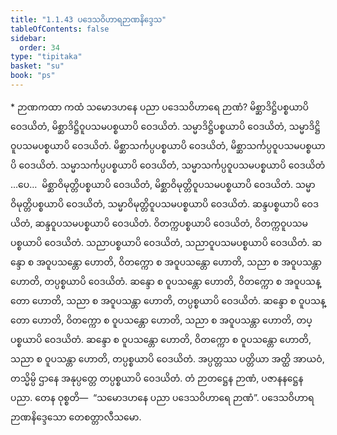 ```yaml
---
title: "1.1.43 ပဒေသဝိဟာရဉာဏနိဒ္ဒေသ"
tableOfContents: false
sidebar:
  order: 34
type: "tipitaka"
basket: "su"
book: "ps"
---
```



<DynamicBreadcrumb />

<Paragraph type="center" book="ps">
* ဉာဏကထာ
</Paragraph>


<Division number="94" book="ps" e="ch" v="26" p="103">

<Paragraph number="608" book="ps">
ကထံ သမောဒဟနေ ပညာ ပဒေသဝိဟာရေ ဉာဏံ? မိစ္ဆာဒိဋ္ဌိပစ္စယာပိ ဝေဒယိတံ, မိစ္ဆာဒိဋ္ဌိဝူပသမပစ္စယာပိ ဝေဒယိတံ. သမ္မာဒိဋ္ဌိပစ္စယာပိ ဝေဒယိတံ, သမ္မာဒိဋ္ဌိဝူပသမပစ္စယာပိ ဝေဒယိတံ. မိစ္ဆာသင်္ကပ္ပပစ္စယာပိ ဝေဒယိတံ, မိစ္ဆာသင်္ကပ္ပဝူပသမပစ္စယာပိ ဝေဒယိတံ. သမ္မာသင်္ကပ္ပပစ္စယာပိ ဝေဒယိတံ, သမ္မာသင်္ကပ္ပဝူပသမပစ္စယာပိ ဝေဒယိတံ …ပေ…  မိစ္ဆာဝိမုတ္တိပစ္စယာပိ ဝေဒယိတံ, မိစ္ဆာဝိမုတ္တိဝူပသမပစ္စယာပိ ဝေဒယိတံ. သမ္မာဝိမုတ္တိပစ္စယာပိ ဝေဒယိတံ, သမ္မာဝိမုတ္တိဝူပသမပစ္စယာပိ ဝေဒယိတံ. ဆန္ဒပစ္စယာပိ ဝေဒယိတံ, ဆန္ဒဝူပသမပစ္စယာပိ ဝေဒယိတံ. ဝိတက္ကပစ္စယာပိ ဝေဒယိတံ, ဝိတက္ကဝူပသမပစ္စယာပိ ဝေဒယိတံ. သညာပစ္စယာပိ ဝေဒယိတံ, သညာဝူပသမပစ္စယာပိ ဝေဒယိတံ.
</Paragraph>

<Paragraph number="609" book="ps">
ဆန္ဒော စ အဝူပသန္တော ဟောတိ, ဝိတက္ကော စ အဝူပသန္တော ဟောတိ, သညာ စ အဝူပသန္တာ ဟောတိ, တပ္ပစ္စယာပိ ဝေဒယိတံ. ဆန္ဒော စ ဝူပသန္တော ဟောတိ, ဝိတက္ကော စ အဝူပသန္တော ဟောတိ, သညာ စ အဝူပသန္တာ ဟောတိ, တပ္ပစ္စယာပိ ဝေဒယိတံ. ဆန္ဒော စ ဝူပသန္တော ဟောတိ, ဝိတက္ကော စ ဝူပသန္တော ဟောတိ, သညာ စ အဝူပသန္တာ ဟောတိ, တပ္ပစ္စယာပိ ဝေဒယိတံ. ဆန္ဒော စ ဝူပသန္တော ဟောတိ, ဝိတက္ကော စ ဝူပသန္တော ဟောတိ, သညာ စ ဝူပသန္တာ ဟောတိ, တပ္ပစ္စယာပိ ဝေဒယိတံ. အပ္ပတ္တဿ ပတ္တိယာ အတ္ထိ အာယဝံ, တသ္မိမ္ပိ ဌာနေ အနုပ္ပတ္တေ တပ္ပစ္စယာပိ ဝေဒယိတံ. တံ ဉာတဋ္ဌေန ဉာဏံ, ပဇာနနဋ္ဌေန ပညာ. တေန ဝုစ္စတိ—  “သမောဒဟနေ ပညာ ပဒေသဝိဟာရေ ဉာဏံ”.

</Paragraph>
</Division>

<Paragraph number="610" type="center" book="ps">
ပဒေသဝိဟာရဉာဏနိဒ္ဒေသော တေစတ္တာလီသမော.
</Paragraph>